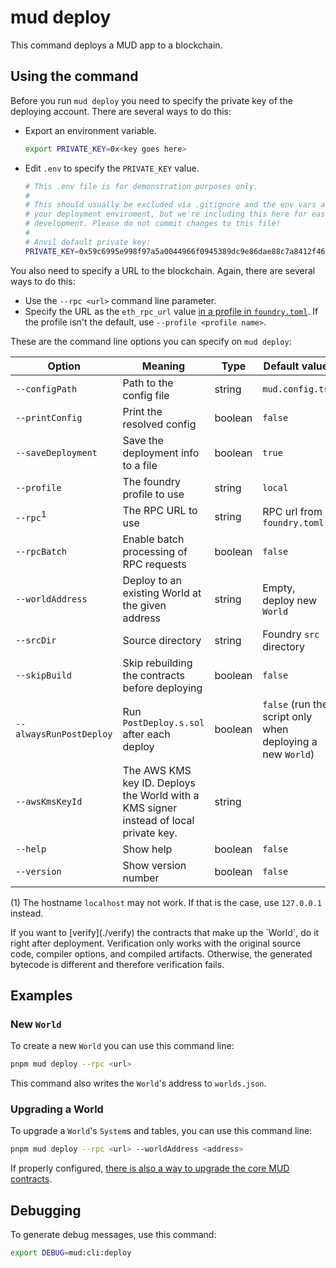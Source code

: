 
# mud deploy

This command deploys a MUD app to a blockchain.

## Using the command

Before you run `mud deploy` you need to specify the private key of the deploying account.
There are several ways to do this:

- Export an environment variable.

  ```sh copy
  export PRIVATE_KEY=0x<key goes here>
  ```

- Edit `.env` to specify the `PRIVATE_KEY` value.

  ```sh copy
  # This .env file is for demonstration purposes only.
  #
  # This should usually be excluded via .gitignore and the env vars attached to
  # your deployment enviroment, but we're including this here for ease of local
  # development. Please do not commit changes to this file!
  #
  # Anvil default private key:
  PRIVATE_KEY=0x59c6995e998f97a5a0044966f0945389dc9e86dae88c7a8412f4603b6b78690d
  ```

You also need to specify a URL to the blockchain.
Again, there are several ways to do this:

- Use the `--rpc <url>` command line parameter.
- Specify the URL as the `eth_rpc_url` value [in a profile in `foundry.toml`](https://book.getfoundry.sh/config/).
  If the profile isn't the default, use `--profile <profile name>`.

These are the command line options you can specify on `mud deploy`:

| Option                  | Meaning                                                                               | Type    | Default value                                              |
| ----------------------- | ------------------------------------------------------------------------------------- | ------- | ---------------------------------------------------------- |
| `--configPath`          | Path to the config file                                                               | string  | `mud.config.ts`                                            |
| `--printConfig`         | Print the resolved config                                                             | boolean | `false`                                                    |
| `--saveDeployment`      | Save the deployment info to a file                                                    | boolean | `true`                                                     |
| `--profile`             | The foundry profile to use                                                            | string  | `local`                                                    |
| `--rpc`<sup>1</sup>     | The RPC URL to use                                                                    | string  | RPC url from `foundry.toml`                                |
| `--rpcBatch`            | Enable batch processing of RPC requests                                               | boolean | `false`                                                    |
| `--worldAddress`        | Deploy to an existing World at the given address                                      | string  | Empty, deploy new `World`                                  |
| `--srcDir`              | Source directory                                                                      | string  | Foundry `src` directory                                    |
| `--skipBuild`           | Skip rebuilding the contracts before deploying                                        | boolean | `false`                                                    |
| `--alwaysRunPostDeploy` | Run `PostDeploy.s.sol` after each deploy                                              | boolean | `false` (run the script only when deploying a new `World`) |
| `--awsKmsKeyId`         | The AWS KMS key ID. Deploys the World with a KMS signer instead of local private key. | string  |                                                            |
| `--help`                | Show help                                                                             | boolean | `false`                                                    |
| `--version`             | Show version number                                                                   | boolean | `false`                                                    |

(1) The hostname `localhost` may not work. If that is the case, use `127.0.0.1` instead.

<Callout type="info" emoji="ℹ️">
  If you want to [verify](./verify) the contracts that make up the `World`, do it right after deployment. Verification
  only works with the original source code, compiler options, and compiled artifacts. Otherwise, the generated bytecode
  is different and therefore verification fails.
</Callout>

## Examples

### New `World`

To create a new `World` you can use this command line:

```sh copy
pnpm mud deploy --rpc <url>
```

This command also writes the `World`'s address to `worlds.json`.

### Upgrading a World

To upgrade a `World`'s `System`s and tables, you can use this command line:

```sh copy
pnpm mud deploy --rpc <url> --worldAddress <address>
```

If properly configured, [there is also a way to upgrade the core MUD contracts](/world/upgrades).

## Debugging

To generate debug messages, use this command:

```sh copy
export DEBUG=mud:cli:deploy
```
